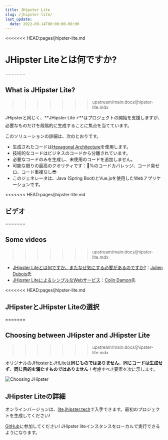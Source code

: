 ```yaml
---
title: JHipster Lite
slug: /jhipster-lite/
last_update:
  date: 2022-09-14T00:00:00-00:00
---
```


<<<<<<< HEAD:pages/jhipster-lite.md
# JHipster Liteとは何ですか?
=======
## What is JHipster Lite?
>>>>>>> upstream/main:docs/jhipster-lite.mdx

JHipsterと同じく、**JHipster Lite ⚡**はプロジェクトの開始を支援しますが、必要なものだけを段階的に生成することに焦点を当てています。

このソリューションの詳細は、次のとおりです。
- 生成されたコードは[Hexagonal Architecture]を使用します。
- 技術的なコードはビジネスのコードから分離されています。
- 必要なコードのみを生成し、未使用のコードを追加しません。
- 可能な限りの最高のクオリティです：💯%のコードカバレッジ、コード臭ゼロ、コード重複なし😎
- このジェネレータは、Java (Spring Boot)とVue.jsを使用したWebアプリケーションです。

<<<<<<< HEAD:pages/jhipster-lite.md
## ビデオ
=======

## Some videos
>>>>>>> upstream/main:docs/jhipster-lite.mdx

- [JHipster Liteとは何ですか、またなぜ気にする必要があるのですか?][devoxx-jhlite]：[Julien Dubois][jdubois]氏
- [JHipster LiteによるシンプルなWebサービス][webservices-with-jhlite]：[Colin Damon][cdamon]氏

<<<<<<< HEAD:pages/jhipster-lite.md
## JHipsterとJHipster Liteの選択
=======

## Choosing between JHipster and JHipster Lite
>>>>>>> upstream/main:docs/jhipster-lite.mdx

オリジナルのJHipsterとJHLiteは**同じものではありません**。**同じコードは生成せず**、**同じ目的を満たすものではありません**！考慮すべき要素を次に示します。

![Choosing JHipster](/images/jhlite_choice.png)


## JHipster Liteの詳細

オンラインバージョンは、[lite.jhipster.tech][Online version]で入手できます。最初のプロジェクトを生成してください!

[GitHub][GitHubリポジトリ]に参加してください! JHipster liteインスタンスをローカルで実行できるようになります。

[Hexagonal Architecture]: https://github.com/jhipster/jhipster-lite/blob/main/documentation/hexagonal-architecture.md
[Online version]: https://lite.jhipster.tech
[GitHubリポジトリ]: https://github.com/jhipster/jhipster-lite

[devoxx-jhlite]: https://youtu.be/RnLGnY-vzLI
[jdubois]: https://twitter.com/juliendubois

[webservices-with-jhlite]: https://youtu.be/mEECPRZjajI
[cdamon]: https://www.linkedin.com/in/colin-damon/
